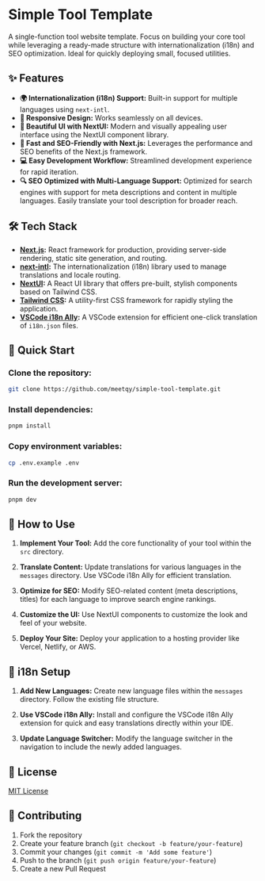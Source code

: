 # Simple Tool Template

A single-function tool website template. Focus on building your core tool while leveraging a ready-made structure with internationalization (i18n) and SEO optimization. Ideal for quickly deploying small, focused utilities.

## ✨ Features

- **🌍 Internationalization (i18n) Support:** Built-in support for multiple languages using `next-intl`.
- **📱 Responsive Design:** Works seamlessly on all devices.
- **🎨 Beautiful UI with NextUI:** Modern and visually appealing user interface using the NextUI component library.
- **🚀 Fast and SEO-Friendly with Next.js:** Leverages the performance and SEO benefits of the Next.js framework.
- **💻 Easy Development Workflow:** Streamlined development experience for rapid iteration.
- **🔍 SEO Optimized with Multi-Language Support:** Optimized for search engines with support for meta descriptions and content in multiple languages. Easily translate your tool description for broader reach.

## 🛠️ Tech Stack

- **[Next.js](https://nextjs.org/):** React framework for production, providing server-side rendering, static site generation, and routing.
- **[next-intl](https://next-intl-docs.vercel.app/):** The internationalization (i18n) library used to manage translations and locale routing.
- **[NextUI](https://nextui.org/):** A React UI library that offers pre-built, stylish components based on Tailwind CSS.
- **[Tailwind CSS](https://tailwindcss.com/):** A utility-first CSS framework for rapidly styling the application.
- **[VSCode i18n Ally](https://marketplace.visualstudio.com/items?itemName=lokalise.i18n-ally):** A VSCode extension for efficient one-click translation of `i18n.json` files.

## 🚀 Quick Start

### **Clone the repository:**

```bash
git clone https://github.com/meetqy/simple-tool-template.git
```

### **Install dependencies:**

```bash
pnpm install
```

### **Copy environment variables:**

```bash
cp .env.example .env
```

### **Run the development server:**

```bash
pnpm dev
```

## 📖 How to Use

1. **Implement Your Tool:** Add the core functionality of your tool within the `src` directory.

2. **Translate Content:** Update translations for various languages in the `messages` directory. Use VSCode i18n Ally for efficient translation.

3. **Optimize for SEO:** Modify SEO-related content (meta descriptions, titles) for each language to improve search engine rankings.

4. **Customize the UI:** Use NextUI components to customize the look and feel of your website.

5. **Deploy Your Site:** Deploy your application to a hosting provider like Vercel, Netlify, or AWS.

## 📝 i18n Setup

1. **Add New Languages:** Create new language files within the `messages` directory. Follow the existing file structure.

2. **Use VSCode i18n Ally:** Install and configure the VSCode i18n Ally extension for quick and easy translations directly within your IDE.

3. **Update Language Switcher:** Modify the language switcher in the navigation to include the newly added languages.

## 📄 License

[MIT License](LICENSE)

## 🤝 Contributing

1. Fork the repository
2. Create your feature branch (`git checkout -b feature/your-feature`)
3. Commit your changes (`git commit -m 'Add some feature'`)
4. Push to the branch (`git push origin feature/your-feature`)
5. Create a new Pull Request
